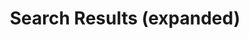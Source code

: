 ---
title: 'Search Results (expanded)'
description: 'Search for results with expanded data including new sections.'
openapi: GET /results/new
---